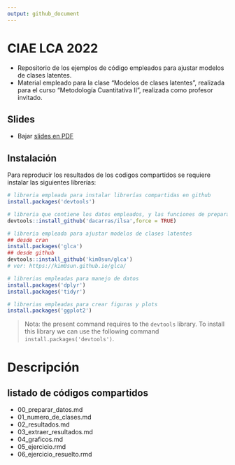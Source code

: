 ```yaml
---
output: github_document
---
```


# CIAE LCA 2022

- Repositorio de los ejemplos de código empleados para ajustar modelos de clases latentes.
- Material empleado para la clase "Modelos de clases latentes", realizada para el curso "Metodología Cuantitativa II", realizada como profesor invitado.

## Slides

- Bajar [slides en PDF](https://www.dropbox.com/sh/6grd4snkxpjdwtn/AACvH3TboFXsDpeGaudP56fda?dl=1)

## Instalación

Para reproducir los resultados de los codigos compartidos se requiere instalar las siguientes librerías:


```r

# libreria empleada para instalar librerías compartidas en github
install.packages('devtools')

# libreria que contiene los datos empleados, y las funciones de preparación de datos
devtools::install_github('dacarras/ilsa',force = TRUE)

# libreria empleada para ajustar modelos de clases latentes
## desde cran
install.packages('glca')
## desde github
devtools::install_github('kim0sun/glca')
# ver: https://kim0sun.github.io/glca/

# librerias empleadas para manejo de datos
install.packages('dplyr')
install.packages('tidyr')

# librerias empleadas para crear figuras y plots
install.packages('ggplot2')


```

>Nota: the present command requires to the `devtools` library. To install this library we can use the following command  `install.packages('devtools')`.

# Descripción

## listado de códigos compartidos

- 00_preparar_datos.md
- 01_numero_de_clases.md
- 02_resultados.md
- 03_extraer_resultados.md
- 04_graficos.md
- 05_ejercicio.rmd
- 06_ejercicio_resuelto.rmd

